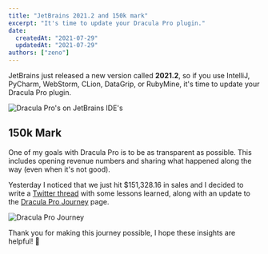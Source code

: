 ```yaml
---
title: "JetBrains 2021.2 and 150k mark"
excerpt: "It's time to update your Dracula Pro plugin."
date:
  createdAt: "2021-07-29"
  updatedAt: "2021-07-29"
authors: ["zeno"]
---
```


JetBrains just released a new version called **2021.2**, so if you use IntelliJ, PyCharm, WebStorm, CLion, DataGrip, or RubyMine, it's time to update your Dracula Pro plugin.

![Dracula Pro's on JetBrains IDE's](/images/logs/jetbrains-2021.2-and-150k-mark-a.png)

## 150k Mark

One of my goals with Dracula Pro is to be as transparent as possible. This includes opening revenue numbers and sharing what happened along the way (even when it's not good).

Yesterday I noticed that we just hit $151,328.16 in sales and I decided to write a [Twitter thread](https://twitter.com/zenorocha/status/1420744224417353729) with some lessons learned, along with an update to the [Dracula Pro Journey](/pro/journey) page.

![Dracula Pro Journey](/images/logs/jetbrains-2021.2-and-150k-mark-b.png)

Thank you for making this journey possible, I hope these insights are helpful! 🙏
